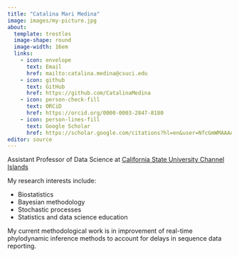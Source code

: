 ```yaml
---
title: "Catalina Mari Medina"
image: images/my-picture.jpg
about: 
  template: trestles
  image-shape: round
  image-width: 16em
  links:
    - icon: envelope
      text: Email
      href: mailto:catalina.medina@csuci.edu
    - icon: github
      text: GitHub
      href: https://github.com/CatalinaMedina
    - icon: person-check-fill
      text: ORCiD
      href: https://orcid.org/0000-0003-2847-8180
    - icon: person-lines-fill
      text: Google Scholar
      href: https://scholar.google.com/citations?hl=en&user=NfcGmWMAAAAJ
editor: source
---
```


Assistant Professor of Data Science at [California State University Channel Islands](https://www.csuci.edu/)

My research interests include:

- Biostatistics
- Bayesian methodology
- Stochastic processes
- Statistics and data science education

My current methodological work is in improvement of real-time phylodynamic inference methods to account for delays in sequence data reporting.

